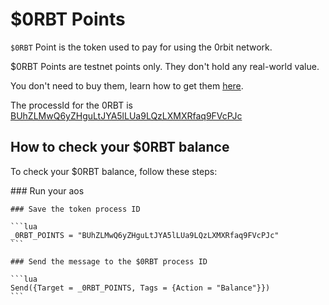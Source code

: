 
# $0RBT Points

`$0RBT` Point is the token used to pay for using the 0rbit network.
<Callout type="warning" emoji="⚠️">

$0RBT Points are testnet points only. They don't hold any real-world value.

You don't need to buy them, learn how to get them [here](token/how-to-get).

</Callout>

The processId for the 0RBT is [BUhZLMwQ6yZHguLtJYA5lLUa9LQzLXMXRfaq9FVcPJc](https://www.ao.link/#/token/BUhZLMwQ6yZHguLtJYA5lLUa9LQzLXMXRfaq9FVcPJc)

## How to check your $0RBT balance

To check your $0RBT balance, follow these steps:

<Steps>
    ### Run your aos
    

    ### Save the token process ID 
    
    ```lua
    _0RBT_POINTS = "BUhZLMwQ6yZHguLtJYA5lLUa9LQzLXMXRfaq9FVcPJc"
    ```

    ### Send the message to the $0RBT process ID
    
    ```lua
    Send({Target = _0RBT_POINTS, Tags = {Action = "Balance"}})
    ```
</Steps>